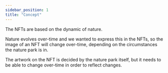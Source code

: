 ```yaml
---
sidebar_position: 1
title: "Concept"
---
```


The NFTs are based on the dynamic of nature.

Nature evolves over-time and we wanted to express this in the NFTs, so the image of an NFT will change over-time, depending on the circumstances the nature park is in.

The artwork on the NFT is decided by the nature park itself, but it needs to be able to change over-time in order to reflect changes.
